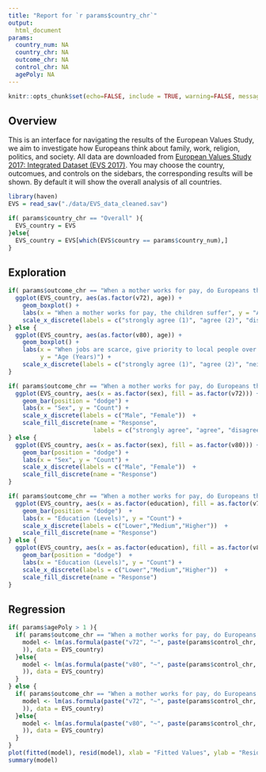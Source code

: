 ```yaml
---
title: "Report for `r params$country_chr`"
output: 
  html_document
params:
  country_num: NA
  country_chr: NA
  outcome_chr: NA
  control_chr: NA
  agePoly: NA
---
```


```r
knitr::opts_chunk$set(echo=FALSE, include = TRUE, warning=FALSE, message=FALSE)
```

## Overview

This is an interface for navigating the results of the European Values Study, 
we aim to investigate how Europeans think about family, work, religion, politics, 
and society. All data are downloaded from [European Values Study 2017: Integrated 
Dataset (EVS 2017)](https://search.gesis.org/research_data/ZA7500). You may choose 
the country, outcomues, and controls on the sidebars, the corresponding results will
be shown. By default it will show the overall analysis of all countries.


```r
library(haven)
EVS = read_sav("./data/EVS_data_cleaned.sav")

if( params$country_chr == "Overall" ){
  EVS_country = EVS
}else{
  EVS_country = EVS[which(EVS$country == params$country_num),]
}
```


## Exploration

```r
if( params$outcome_chr == "When a mother works for pay, do Europeans think the children suffer?" ){
  ggplot(EVS_country, aes(as.factor(v72), age)) + 
    geom_boxplot() + 
    labs(x = "When a mother works for pay, the children suffer", y = "Age (Years)") + 
    scale_x_discrete(labels = c("strongly agree (1)", "agree (2)", "disagree (3)", "strongly disagree (4)"))
} else {
  ggplot(EVS_country, aes(as.factor(v80), age)) + 
    geom_boxplot() + 
    labs(x = "When jobs are scarce, give priority to local people over immigrants", 
         y = "Age (Years)") + 
    scale_x_discrete(labels = c("strongly agree (1)", "agree (2)", "neither agree nor disagree (3)", "disagree (4)", "strongly disagree (5)"))
}
```

```r
if( params$outcome_chr == "When a mother works for pay, do Europeans think the children suffer?" ){
  ggplot(EVS_country, aes(x = as.factor(sex), fill = as.factor(v72))) + 
    geom_bar(position = "dodge") +  
    labs(x = "Sex", y = "Count") + 
    scale_x_discrete(labels = c("Male", "Female"))  + 
    scale_fill_discrete(name = "Response",
                        labels = c("strongly agree", "agree", "disagree", "strongly disagree"))
} else {
  ggplot(EVS_country, aes(x = as.factor(sex), fill = as.factor(v80))) + 
    geom_bar(position = "dodge") + 
    labs(x = "Sex", y = "Count") + 
    scale_x_discrete(labels = c("Male", "Female"))  + 
    scale_fill_discrete(name = "Response")
}
```

```r
if( params$outcome_chr == "When a mother works for pay, do Europeans think the children suffer?" ){
  ggplot(EVS_country, aes(x = as.factor(education), fill = as.factor(v72))) + 
    geom_bar(position = "dodge")  + 
    labs(x = "Education (Levels)", y = "Count") + 
    scale_x_discrete(labels = c("Lower","Medium","Higher"))  + 
    scale_fill_discrete(name = "Response")
} else {
  ggplot(EVS_country, aes(x = as.factor(education), fill = as.factor(v80))) + 
    geom_bar(position = "dodge")  + 
    labs(x = "Education (Levels)", y = "Count") + 
    scale_x_discrete(labels = c("Lower","Medium","Higher"))  + 
    scale_fill_discrete(name = "Response")
}
```


## Regression

```r
if( params$agePoly > 1 ){
  if( params$outcome_chr == "When a mother works for pay, do Europeans think the children suffer?" ){
    model <- lm(as.formula(paste("v72", "~", paste(params$control_chr, collapse = "+"), "+", paste0("age^", 2:params$agePoly, collapse = "+")
    )), data = EVS_country)
  }else{
    model <- lm(as.formula(paste("v80", "~", paste(params$control_chr, collapse = "+"), "+", paste0("age^", 2:params$agePoly, collapse = "+")
    )), data = EVS_country)
  }
} else {
  if( params$outcome_chr == "When a mother works for pay, do Europeans think the children suffer?" ){
    model <- lm(as.formula(paste("v72", "~", paste(params$control_chr, collapse = "+")
    )), data = EVS_country)
  }else{
    model <- lm(as.formula(paste("v80", "~", paste(params$control_chr, collapse = "+")
    )), data = EVS_country)
  }
}
plot(fitted(model), resid(model), xlab = "Fitted Values", ylab = "Residuals")
summary(model)
```













